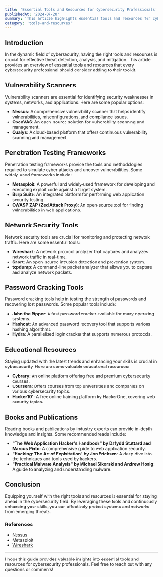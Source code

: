 ```yaml
---
title: 'Essential Tools and Resources for Cybersecurity Professionals'
publishedAt: '2024-07-20'
summary: 'This article highlights essential tools and resources for cybersecurity professionals, including vulnerability scanners, pentesting frameworks, and educational materials to enhance skills and stay updated.'
category: 'tools-and-resources'
---
```


## Introduction

In the dynamic field of cybersecurity, having the right tools and resources is crucial for effective threat detection, analysis, and mitigation. This article provides an overview of essential tools and resources that every cybersecurity professional should consider adding to their toolkit.

## Vulnerability Scanners

Vulnerability scanners are essential for identifying security weaknesses in systems, networks, and applications. Here are some popular options:

- **Nessus**: A comprehensive vulnerability scanner that helps identify vulnerabilities, misconfigurations, and compliance issues.
- **OpenVAS**: An open-source solution for vulnerability scanning and management.
- **Qualys**: A cloud-based platform that offers continuous vulnerability scanning and management.

## Penetration Testing Frameworks

Penetration testing frameworks provide the tools and methodologies required to simulate cyber attacks and uncover vulnerabilities. Some widely-used frameworks include:

- **Metasploit**: A powerful and widely-used framework for developing and executing exploit code against a target system.
- **Burp Suite**: An integrated platform for performing web application security testing.
- **OWASP ZAP (Zed Attack Proxy)**: An open-source tool for finding vulnerabilities in web applications.

## Network Security Tools

Network security tools are crucial for monitoring and protecting network traffic. Here are some essential tools:

- **Wireshark**: A network protocol analyzer that captures and analyzes network traffic in real-time.
- **Snort**: An open-source intrusion detection and prevention system.
- **tcpdump**: A command-line packet analyzer that allows you to capture and analyze network packets.

## Password Cracking Tools

Password cracking tools help in testing the strength of passwords and recovering lost passwords. Some popular tools include:

- **John the Ripper**: A fast password cracker available for many operating systems.
- **Hashcat**: An advanced password recovery tool that supports various hashing algorithms.
- **Hydra**: A parallelized login cracker that supports numerous protocols.

## Educational Resources

Staying updated with the latest trends and enhancing your skills is crucial in cybersecurity. Here are some valuable educational resources:

- **Cybrary**: An online platform offering free and premium cybersecurity courses.
- **Coursera**: Offers courses from top universities and companies on various cybersecurity topics.
- **Hacker101**: A free online training platform by HackerOne, covering web security topics.

## Books and Publications

Reading books and publications by industry experts can provide in-depth knowledge and insights. Some recommended reads include:

- **"The Web Application Hacker's Handbook" by Dafydd Stuttard and Marcus Pinto**: A comprehensive guide to web application security.
- **"Hacking: The Art of Exploitation" by Jon Erickson**: A deep dive into the techniques and tools used by hackers.
- **"Practical Malware Analysis" by Michael Sikorski and Andrew Honig**: A guide to analyzing and understanding malware.

## Conclusion

Equipping yourself with the right tools and resources is essential for staying ahead in the cybersecurity field. By leveraging these tools and continuously enhancing your skills, you can effectively protect systems and networks from emerging threats.

### References

- [Nessus](https://www.tenable.com/products/nessus)
- [Metasploit](https://www.metasploit.com/)
- [Wireshark](https://www.wireshark.org/)

---

I hope this guide provides valuable insights into essential tools and resources for cybersecurity professionals. Feel free to reach out with any questions or comments!
